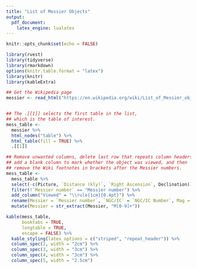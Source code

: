 ```yaml
---
title: "List of Messier Objects"
output: 
  pdf_document:
    latex_engine: lualatex
---
```


```r
knitr::opts_chunk$set(echo = FALSE)
```

```r
library(rvest)
library(tidyverse)
library(rmarkdown)
options(knitr.table.format = "latex")
library(knitr)
library(kableExtra)

## Get the Wikipedia page
messier <- read_html("https://en.wikipedia.org/wiki/List_of_Messier_objects")


## The .[[1]] selects the first table in the list,
## which is the table of interest.
mess_table <-
  messier %>%
  html_nodes("table") %>%
  html_table(fill = TRUE) %>%
  .[[1]]

## Remove unwanted columns, delete last row that repeats column headers, 
## add a blank column to mark whether the object was viewed, and then
## remove the Wiki footnotes in brackets after the Messier numbers.
mess_table <- 
  mess_table %>% 
  select(-c(Picture, `Distance (kly)`, `Right Ascension`, Declination)) %>% 
  filter(!`Messier number` == "Messier number") %>% 
  add_column("Viewed" = "\\rule{1cm}{0.4pt}") %>% 
  rename(Messier = `Messier number`, `NGC/IC` = `NGC/IC Number`, Mag = `Apparent magnitude`) %>% 
  mutate(Messier = str_extract(Messier, "M[0-9]+")) 
```

```r
kable(mess_table, 
      booktabs = TRUE, 
      longtable = TRUE,
      escape = FALSE) %>% 
  kable_styling(latex_options = c("striped", "repeat_header")) %>% 
  column_spec(2, width = "2cm") %>% 
  column_spec(3, width = "3cm") %>% 
  column_spec(4, width = "3cm") %>% 
  column_spec(5, width = "2.5cm")
```